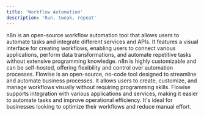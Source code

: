 ```yaml
---
title: 'Workflow Automation'
description: 'Run, tweak, repeat'
---
```


<Card title="n8n" icon="circle-nodes" href="/content/components/card-group">
  n8n is an open-source workflow automation tool that allows users to automate tasks and integrate different services and APIs. It features a visual interface for creating workflows, enabling users to connect various applications, perform data transformations, and automate repetitive tasks without extensive programming knowledge. n8n is highly customizable and can be self-hosted, offering flexibility and control over automation processes.
</Card>

<Card title="Flowise" icon="circle-nodes" href="/content/components/card-group">
  Flowise is an open-source, no-code tool designed to streamline and automate business processes. It allows users to create, customize, and manage workflows visually without requiring programming skills. Flowise supports integration with various applications and services, making it easier to automate tasks and improve operational efficiency. It's ideal for businesses looking to optimize their workflows and reduce manual effort.
</Card>
